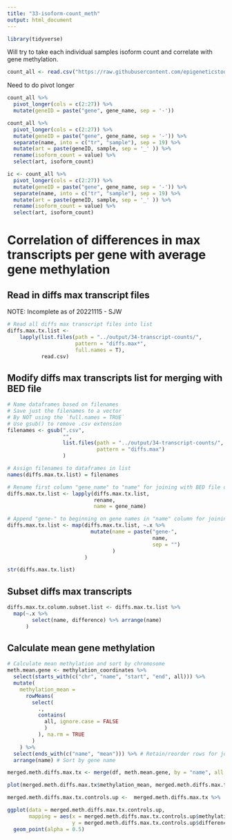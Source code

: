 ```yaml
---
title: "33-isoform-count_meth"
output: html_document
---
```


```r
library(tidyverse)
```


Will try to take each individual samples isoform count and correlate with gene methylation.


```r
count_all <- read.csv("https://raw.githubusercontent.com/epigeneticstoocean/2018_L18-adult-methylation/main/analyses/transcript_counts_per_gene_per_sample.csv")
```

Need to do pivot longer
```r
count_all %>%
  pivot_longer(cols = c(2:27)) %>%
  mutate(geneID = paste("gene", gene_name, sep = '-'))
```
```r
count_all %>%
  pivot_longer(cols = c(2:27)) %>%
  mutate(geneID = paste("gene", gene_name, sep = '-')) %>%
  separate(name, into = c("tr", "sample"), sep = 19) %>%
  mutate(art = paste(geneID, sample, sep = '_' )) %>%
  rename(isoform_count = value) %>%
  select(art, isoform_count)
```


```r
ic <- count_all %>%
  pivot_longer(cols = c(2:27)) %>%
  mutate(geneID = paste("gene", gene_name, sep = '-')) %>%
  separate(name, into = c("tr", "sample"), sep = 19) %>%
  mutate(art = paste(geneID, sample, sep = '_' )) %>%
  rename(isoform_count = value) %>%
  select(art, isoform_count)
```

# Correlation of differences in max transcripts per gene with average gene methylation

## Read in diffs max transcript files
NOTE: Incomplete as of 20221115 - SJW
```r
# Read all diffs max transcript files into list
diffs.max.tx.list <-
    lapply(list.files(path = "../output/34-transcript-counts/",
                      pattern = "diffs.max*",
                      full.names = T),
           read.csv)
```

## Modify diffs max transcripts list for merging with BED file
```r
# Name dataframes based on filenames
# Save just the filenames to a vector
# By NOT using the `full.names = TRUE`
# Use gsub() to remove .csv extension
filenames <- gsub(".csv",
                  "",
                  list.files(path = "../output/34-transcript-counts/",
                             pattern = "diffs.max")
                  )

# Assign filenames to dataframes in list
names(diffs.max.tx.list) = filenames

# Rename first column "gene_name" to "name" for joining with BED file downstream
diffs.max.tx.list <- lapply(diffs.max.tx.list,
                            rename,
                            name = gene_name)

# Append "gene-" to beginning on gene names in "name" column for joining downstream
diffs.max.tx.list <- map(diffs.max.tx.list, ~.x %>%
                           mutate(name = paste("gene-",
                                               name,
                                               sep = "")
                                  )
                         )

str(diffs.max.tx.list)

```

## Subset diffs max transcripts
```r
diffs.max.tx.column.subset.list <- diffs.max.tx.list %>% 
  map(~.x %>% 
        select(name, difference) %>% arrange(name)
      )

```

## Calculate mean gene methylation
```r
# Calculate mean methylation and sort by chromosome
meth.mean.gene <- methylation_coordinates %>%
  select(starts_with(c("chr", "name", "start", "end", all))) %>% 
  mutate(
    methylation_mean = 
      rowMeans(
        select(
          ., 
          contains(
            all, ignore.case = FALSE
            )
          ), na.rm = TRUE
        )
    ) %>%
  select(ends_with(c("name", "mean"))) %>% # Retain/reorder rows for joining
  arrange(name) # Sort by gene name

```

```r
merged.meth.diffs.max.tx <- merge(df, meth.mean.gene, by = "name", all.x = TRUE)

plot(merged.meth.diffs.max.tx$methylation_mean, merged.meth.diffs.max.tx$difference, pch = 19, col = "lightblue");abline(lm(merged.meth.diffs.max.tx$difference ~ merged.meth.diffs.max.tx$methylation_mean), col = "red", lwd = 3)

merged.meth.diffs.max.tx.controls.up <-  merged.meth.diffs.max.tx %>%  filter(difference > 0)

ggplot(data = merged.meth.diffs.max.tx.controls.up,
       mapping = aes(x = merged.meth.diffs.max.tx.controls.up$methylation_mean,
                     y = merged.meth.diffs.max.tx.controls.up$difference)) +
  geom_point(alpha = 0.5)
```
